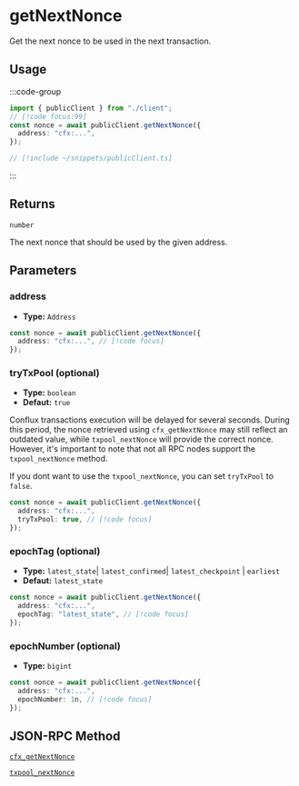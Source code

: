 # getNextNonce

Get the next nonce to be used in the next transaction.

## Usage

:::code-group

```ts [example.ts]
import { publicClient } from "./client";
// [!code focus:99]
const nonce = await publicClient.getNextNonce({
  address: "cfx:...",
});
```

```ts [client.ts] filename="client.ts"
// [!include ~/snippets/publicClient.ts]
```

:::

## Returns

`number`

The next nonce that should be used by the given address.

## Parameters

### address

- **Type:** `Address`

```ts
const nonce = await publicClient.getNextNonce({
  address: "cfx:...", // [!code focus]
});
```

### tryTxPool (optional)

- **Type:** `boolean`
- **Defaut:** `true`

Conflux transactions execution will be delayed for several seconds. During this period, the nonce retrieved using `cfx_getNextNonce` may still reflect an outdated value, while `txpool_nextNonce` will provide the correct nonce. However, it's important to note that not all RPC nodes support the `txpool_nextNonce` method.

If you dont want to use the `txpool_nextNonce`, you can set `tryTxPool` to `false`.

```ts
const nonce = await publicClient.getNextNonce({
  address: "cfx:...",
  tryTxPool: true, // [!code focus]
});
```

### epochTag (optional)

- **Type:** `latest_state`| `latest_confirmed`| `latest_checkpoint` | `earliest`
- **Defaut:** `latest_state`

```ts
const nonce = await publicClient.getNextNonce({
  address: "cfx:...",
  epochTag: "latest_state", // [!code focus]
});
```

### epochNumber (optional)

- **Type:** `bigint`

```ts
const nonce = await publicClient.getNextNonce({
  address: "cfx:...",
  epochNumber: 1n, // [!code focus]
});
```

## JSON-RPC Method

[`cfx_getNextNonce`](https://doc.confluxnetwork.org/docs/core/build/json-rpc/cfx-namespace#cfx_getnextnonce)

[`txpool_nextNonce`](https://doc.confluxnetwork.org/docs/core/build/json-rpc/txpool_rpc#txpool_nextnonce)
